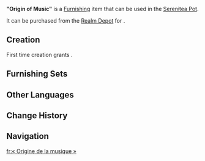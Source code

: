 {{Furnishing Infobox
|id             = 373454
|image          = Item Origin of Music.png
|category       = Landscape
|subcategory    = Ornament
|quality        = 3
|adeptal_energy = 60
|load           = 35
|reduced_load   = 24
|description    = An intricate model of a harp with exquisitely carved decorations on the body. It is the same design as the harp in the Faded Castle.<br>It is said that harps are one of the simplest instruments, yet also one of the most difficult. The timbre and texture are quite straightforward, and even a child still mastering language can easily pluck out a performance. But the harp's intonation relies completely upon the harpist's experiences. Even with decades of experience, unexpected mistakes may still occur during a performance. As such, according to some critics, the harp is regarded as the beginning and the end for all musicians. Of course, this is naturally hyperbole, but it also goes to show the unique significance of the harp.
|blueprint      = Realm Depot
}}
'''"Origin of Music"''' is a [[Furnishing]] item that can be used in the [[Serenitea Pot]].

It can be purchased from the [[Realm Depot]] for {{Item|Realm Currency|30|x=160}}.

==Creation==
First time creation grants {{Item|Trust|24|x=60}}.
{{Recipe
|type = Creation
|time = 14h
|Iron Chunk = 4
|White Iron Chunk = 4
|sort = Iron Chunk;White Iron Chunk
}}

==Furnishing Sets==
{{Craft Usage}}

==Other Languages==
{{Other Languages
|en       = "Origin of Music"
|zhs      = 「乐律的源始」
|zhs_rm   = 
|zht      = 「樂律的源始」
|zht_rm   = 
|zh_tl    = 
|ja       = 「メロディーの始まり」
|ja_rm    = "Merodii no Hajimari"
|ja_tl    = "Origin of Melody"
|ko       = 「악률의 기원」
|ko_rm    = 
|ko_tl    = 
|es       = Origen de la música
|es_tl    = Origin of Music
|fr       = « Origine de la musique »
|fr_tl    = "Origin of Music"
|ru       = Истоки музыки
|ru_tl    = 
|th       = "ต้นกำเนิดแห่งเสียงดนตรี"
|th_rm    = 
|th_tl    = 
|vi       = "Khởi Nguồn Của Âm Nhạc"
|vi_tl    = 
|de       = „Quelle der Harmonie“
|de_tl    = "Source of Harmony"
|id       = "Asal-Usul Musik"
|id_tl    = "Origin of Music"
|pt       = "Origem da Melodia"
|pt_tl    = 
|tr       = "Müziğin Kökeni"
|tr_tl    = 
|it       = Origine della musica
|it_tl    = Origin of Music
}}

==Change History==
{{Change History|4.6}}

==Navigation==
{{Furnishing Navbox|exterior}}

[[fr:« Origine de la musique »]]